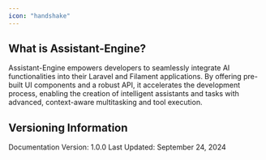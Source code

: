 ```yaml
---
icon: "handshake"
---
```


## **What is Assistant-Engine?**


Assistant-Engine empowers developers to seamlessly integrate AI functionalities into their Laravel and Filament applications. By offering pre-built UI components and a robust API, it accelerates the development process, enabling the creation of intelligent assistants and tasks with advanced, context-aware multitasking and tool execution.


## **Versioning Information**

Documentation Version: 1.0.0
Last Updated: September 24, 2024
